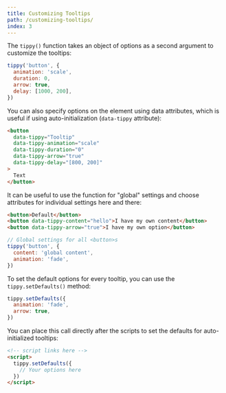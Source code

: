 ```yaml
---
title: Customizing Tooltips
path: /customizing-tooltips/
index: 3
---
```



The `tippy()` function takes an object of options as a second argument to
customize the tooltips:

```js
tippy('button', {
  animation: 'scale',
  duration: 0,
  arrow: true,
  delay: [1000, 200],
})
```

You can also specify options on the element using data attributes, which is
useful if using auto-initialization (`data-tippy` attribute):

```html
<button
  data-tippy="Tooltip"
  data-tippy-animation="scale"
  data-tippy-duration="0"
  data-tippy-arrow="true"
  data-tippy-delay="[800, 200]"
>
  Text
</button>
```

It can be useful to use the function for "global" settings and choose attributes
for individual settings here and there:

```html
<button>Default</button>
<button data-tippy-content="hello">I have my own content</button>
<button data-tippy-arrow="true">I have my own option</button>
```

```js
// Global settings for all <button>s
tippy('button', {
  content: 'global content',
  animation: 'fade',
})
```

To set the default options for every tooltip, you can use the
`tippy.setDefaults()` method:

```js
tippy.setDefaults({
  animation: 'fade',
  arrow: true,
})
```

You can place this call directly after the scripts to set the defaults for
auto-initialized tooltips:

```html
<!-- script links here -->
<script>
  tippy.setDefaults({
    // Your options here
  })
</script>
```
